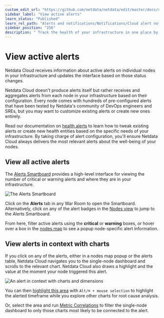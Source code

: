 ```yaml
---
custom_edit_url: "https://github.com/netdata/netdata/edit/master/docs/cloud/alerts-notifications/view-active-alerts.md"
sidebar_label: "View active alerts"
learn_status: "Published"
learn_rel_path: "Alerts and notifications/Notifications/Cloud alert notifications"
sidebar_position: "256"
description: " Track the health of your infrastructure in one place by taking advantage of the powerful health monitoringwatchdog running on every node."
---
```

# View active alerts

Netdata Cloud receives information about active alerts on individual nodes in your infrastructure and updates the
interface based on those status changes.

Netdata Cloud doesn't produce alerts itself but rather receives and aggregates alerts from each node in your
infrastructure based on their configuration. Every node comes with hundreds of pre-configured alerts that have been
tested by Netdata's community of DevOps engineers and SREs, but you may want to customize existing alerts or create new
ones entirely.

Read our documentation on [health alerts](/docs/nightly/alerts-and-notifications/configure-alerts) to
learn how to tweak existing alerts or create new
health entities based on the specific needs of your infrastructure. By taking charge of alert configuration, you'll
ensure Netdata Cloud always delivers the most relevant alerts about the well-being of your nodes.

## View all active alerts

The [Alerts Smartboard](/docs/nightly/alerts-and-notifications/notifications/cloud-alert-notifications/alerts-smartboard)
provides a high-level interface for viewing the number of critical or warning alerts and where they are in your
infrastructure.

![The Alerts Smartboard](https://user-images.githubusercontent.com/1153921/119025635-2fcb1b80-b959-11eb-9fdb-7f1a082f43c5.png)

Click on the **Alerts** tab in any War Room to open the Smartboard. Alternatively, click on any of the alert badges in
the [Nodes view](/docs/nightly/visualization,-charts-and-dashboards/nodes-view) to jump to the Alerts
Smartboard.

From here, filter active alerts using the **critical** or **warning** boxes, or hover over a box in
the [nodes map](/docs/nightly/alerts-and-notifications/notifications/cloud-alert-notifications/alerts-smartboard#nodes-map)
to see a
popup node-specific alert information.

## View alerts in context with charts

If you click on any of the alerts, either in a nodes map popup or the alerts table, Netdata Cloud navigates you to the
single-node dashboard and scrolls to the relevant chart. Netdata Cloud also draws a highlight and the value at the
moment your node triggered this alert.

![An alert in context with charts and dimensions](https://user-images.githubusercontent.com/1153921/119039593-4a0cf580-b969-11eb-840c-4ecb123df9f5.png)

You can
then [highlight this area](/docs/nightly/getting-started/interact-with-charts#highlight)
with `Alt/⌘ + mouse selection` to highlight the alerted timeframe while you explore other charts for root cause
analysis.

Or, select the area and
run [Metric Correlations](/docs/nightly/troubleshooting-and-machine-learning/metric-correlations) to
filter the single-node
dashboard to only those charts most likely to be connected to the alert.
